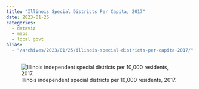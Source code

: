 ```yaml
---
title: "Illinois Special Districts Per Capita, 2017"
date: 2023-01-25
categories: 
  - dataviz
  - maps 
  - local govt
alias:
  - "/archives/2023/01/25/illinois-special-districts-per-capita-2017/"
---
```


::: {.column-page}
![Illinois independent special districts per 10,000 residents, 2017.](/../../files/img/il-cog-17-pcspdist.png){fig-align="center"}
:::

